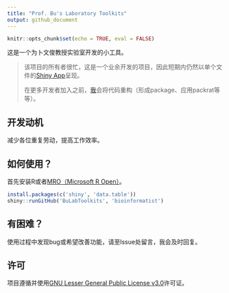 ```yaml
---
title: "Prof. Bu's Laboratory Toolkits"
output: github_document
---
```


```r
knitr::opts_chunk$set(echo = TRUE, eval = FALSE)
```

这是一个为卜文俊教授实验室开发的小工具。

> 该项目的所有者很忙，这是一个业余开发的项目，因此短期内仍然以单个文件的[Shiny App](https://shiny.rstudio.com/)呈现。
>
> 在更多开发者加入之前，[我](http://icannotendure.space)会将代码重构（形成package、应用packrat等等）。

## 开发动机

减少各位重复劳动，提高工作效率。

## 如何使用？

首先安装R或者[MRO（Microsoft R Open）](https://mran.microsoft.com/)。

```r
install.packages(c('shiny', 'data.table'))
shiny::runGitHub('BuLabToolkits', 'bioinformatist')
```

## 有困难？

使用过程中发现bug或希望改善功能，请至Issue处留言，我会及时回复。

## 许可

项目遵循并使用[GNU Lesser General Public License v3.0](LICENSE)许可证。